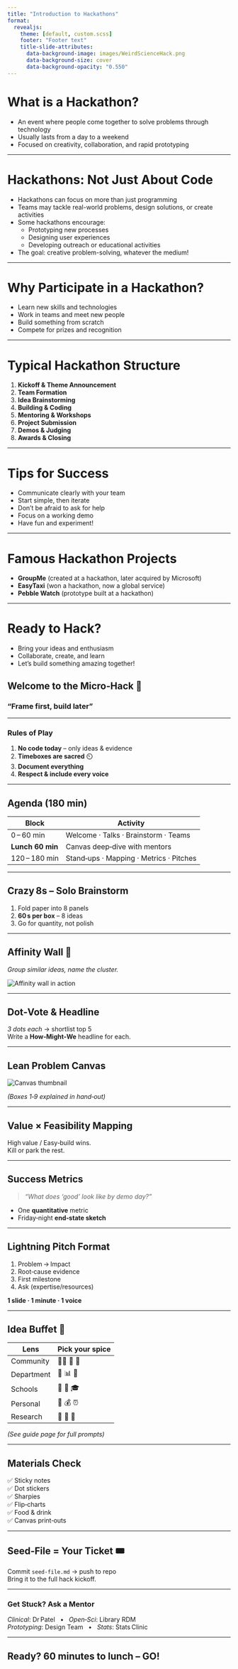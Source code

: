 ```yaml
---
title: "Introduction to Hackathons"
format: 
  revealjs: 
    theme: [default, custom.scss]
    footer: "Footer text"
    title-slide-attributes: 
      data-background-image: images/WeirdScienceHack.png
      data-background-size: cover
      data-background-opacity: "0.550"
---
```


# What is a Hackathon?

-   An event where people come together to solve problems through technology
-   Usually lasts from a day to a weekend
-   Focused on creativity, collaboration, and rapid prototyping

------------------------------------------------------------------------

# Hackathons: Not Just About Code

-   Hackathons can focus on more than just programming
-   Teams may tackle real-world problems, design solutions, or create activities
-   Some hackathons encourage:
    -   Prototyping new processes
    -   Designing user experiences
    -   Developing outreach or educational activities
-   The goal: creative problem-solving, whatever the medium!

------------------------------------------------------------------------

# Why Participate in a Hackathon?

-   Learn new skills and technologies
-   Work in teams and meet new people
-   Build something from scratch
-   Compete for prizes and recognition

------------------------------------------------------------------------

# Typical Hackathon Structure

1.  **Kickoff & Theme Announcement**
2.  **Team Formation**
3.  **Idea Brainstorming**
4.  **Building & Coding**
5.  **Mentoring & Workshops**
6.  **Project Submission**
7.  **Demos & Judging**
8.  **Awards & Closing**

------------------------------------------------------------------------

# Tips for Success

-   Communicate clearly with your team
-   Start simple, then iterate
-   Don’t be afraid to ask for help
-   Focus on a working demo
-   Have fun and experiment!

------------------------------------------------------------------------

# Famous Hackathon Projects

-   **GroupMe** (created at a hackathon, later acquired by Microsoft)
-   **EasyTaxi** (won a hackathon, now a global service)
-   **Pebble Watch** (prototype built at a hackathon)

------------------------------------------------------------------------

# Ready to Hack?

-   Bring your ideas and enthusiasm
-   Collaborate, create, and learn
-   Let’s build something amazing together!

## Welcome to the Micro‑Hack 🚀
### “Frame first, build later”

---

### Rules of Play
1. **No code today** – only ideas & evidence  
2. **Timeboxes are sacred** ⏲️  
3. **Document everything**  
4. **Respect & include every voice**

---

## Agenda (180 min)

| Block | Activity |
|-------|----------|
| 0 – 60 min | Welcome · Talks · Brainstorm · Teams |
| **Lunch 60 min** | Canvas deep‑dive with mentors |
| 120 – 180 min | Stand‑ups · Mapping · Metrics · Pitches |

---

## Crazy 8s – Solo Brainstorm

1. Fold paper into 8 panels  
2. **60 s per box** – 8 ideas  
3. Go for quantity, not polish

---

## Affinity Wall 🔖
*Group similar ideas, name the cluster.*

~~~{=html}
<img src="images/affinity-wall.jpg" alt="Affinity wall in action" class="w-75 rounded mx-auto d-block">
~~~

---

## Dot‑Vote & Headline

*3 dots each* → shortlist top 5  
Write a **How‑Might‑We** headline for each.

---

## Lean Problem Canvas

~~~{=html}
<img src="images/problem-canvas.png" alt="Canvas thumbnail" class="w-60 rounded mx-auto d-block">
~~~

*(Boxes 1‑9 explained in hand‑out)*

---

## Value × Feasibility Mapping

High value / Easy‑build wins.  
Kill or park the rest.

---

## Success Metrics

> *“What does ‘good’ look like by demo day?”*

* One **quantitative** metric  
* Friday‑night **end‑state sketch**

---

## Lightning Pitch Format

1. Problem → Impact  
2. Root‑cause evidence  
3. First milestone  
4. Ask (expertise/resources)

**1 slide · 1 minute · 1 voice**

---

## Idea Buffet 🍿

| Lens | Pick your spice |
|------|-----------------|
| Community | 🧑‍⚕️ 📱 🐾 |
| Department | 🏅 📊 🍰 |
| Schools | 🧪 🎪 🎓 |
| Personal | 💼 💰 ⏰ |
| Research | 🧬 🤖 👀 |

*(See guide page for full prompts)*

---

## Materials Check

✅ Sticky notes  
✅ Dot stickers  
✅ Sharpies  
✅ Flip‑charts  
✅ Food & drink  
✅ Canvas print‑outs

---

## Seed‑File = Your Ticket 🎟️

Commit `seed-file.md` → push to repo  
Bring it to the full hack kickoff.

---

### Get Stuck? Ask a Mentor

*Clinical*: Dr Patel   •   *Open‑Sci*: Library RDM  
*Prototyping*: Design Team   •   *Stats*: Stats Clinic

---

## Ready? 60 minutes to lunch – **GO!**

~~~{=html}
<style>
.reveal section h1, .reveal section h2 { font-weight: 800; }
</style>
~~~
